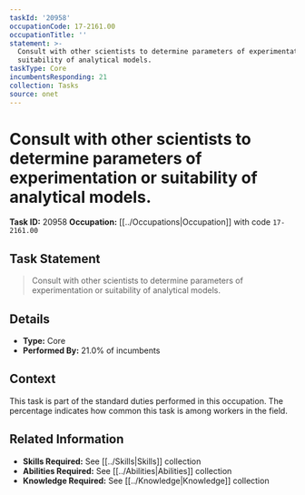```yaml
---
taskId: '20958'
occupationCode: 17-2161.00
occupationTitle: ''
statement: >-
  Consult with other scientists to determine parameters of experimentation or
  suitability of analytical models.
taskType: Core
incumbentsResponding: 21
collection: Tasks
source: onet
---
```

# Consult with other scientists to determine parameters of experimentation or suitability of analytical models.

**Task ID:** 20958
**Occupation:** [[../Occupations|Occupation]] with code `17-2161.00`

## Task Statement

> Consult with other scientists to determine parameters of experimentation or suitability of analytical models.

## Details

- **Type:** Core
- **Performed By:** 21.0% of incumbents

## Context

This task is part of the standard duties performed in this occupation. The percentage indicates how common this task is among workers in the field.

## Related Information

- **Skills Required:** See [[../Skills|Skills]] collection
- **Abilities Required:** See [[../Abilities|Abilities]] collection
- **Knowledge Required:** See [[../Knowledge|Knowledge]] collection

